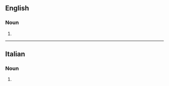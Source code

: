==English==

===Noun===
{{head|en|noun form}}

# {{plural of|squadrista|lang=en}}

----

==Italian==

===Noun===
{{head|it|noun plural form|g=m}}

# {{plural of|squadrista|lang=it}}